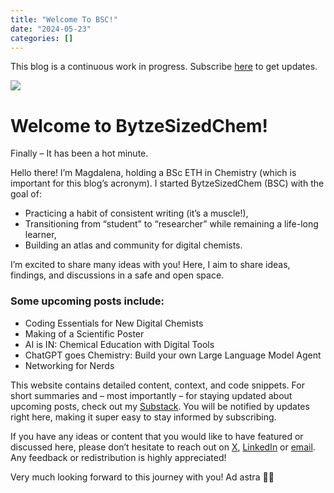 ```yaml
---
title: "Welcome To BSC!"
date: "2024-05-23"
categories: []
---
```


:::{.callout-warning}

This blog is a continuous work in progress. Subscribe [here](https://bytesizedchem.substack.com/subscribe) to get updates.

:::

![](thumbnail.png)


# Welcome to BytzeSizedChem!
Finally – It has been a hot minute.

Hello there! I’m Magdalena, holding a BSc ETH in Chemistry (which is important for this blog’s acronym). I started BytzeSizedChem (BSC) with the goal of:

* Practicing a habit of consistent writing (it’s a muscle!),
* Transitioning from “student” to “researcher” while remaining a life-long learner,
* Building an atlas and community for digital chemists.

I’m excited to share many ideas with you! Here, I aim to share ideas, findings, and discussions in a safe and open space.

### Some upcoming posts include:

* Coding Essentials for New Digital Chemists
* Making of a Scientific Poster
* AI is IN: Chemical Education with Digital Tools
* ChatGPT goes Chemistry: Build your own Large Language Model Agent
* Networking for Nerds

This website contains detailed content, context, and code snippets. For short summaries and – most importantly – for staying updated about upcoming posts, check out my [Substack](https://bytesizedchem.substack.com/subscribe). You will be notified by updates right here, making it super easy to stay informed by subscribing.

If you have any ideas or content that you would like to have featured or discussed here, please don't hesitate to reach out on [X](twitter.com/maglederb), [LinkedIn](linkedin.com/in/magdalena-lederbauer) or [email](mlederbauer@ethz.ch). Any feedback or redistribution is highly appreciated!

Very much looking forward to this journey with you! Ad astra 🚀✨